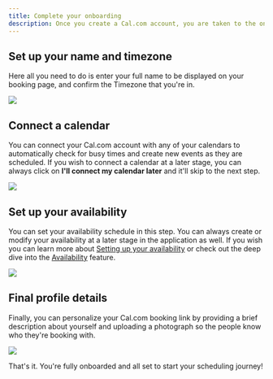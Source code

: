 ```yaml
---
title: Complete your onboarding
description: Once you create a Cal.com account, you are taken to the onboarding flow, where you'll need to go through the process of setting up some basics to get you up and running.
---
```


## Set up your name and timezone

Here all you need to do is enter your full name to be displayed on your booking page, and confirm the Timezone that you're in.

![](https://res.cloudinary.com/djp21wtxm/image/upload/w_1600/v1676954706/i1600x900-akHcmOHfAXkX_g7isuj.png)

## Connect a calendar

You can connect your Cal.com account with any of your calendars to automatically check for busy times and create new events as they are scheduled. If you wish to connect a calendar at a later stage, you can always click on **I'll connect my calendar later** and it'll skip to the next step.

![](https://res.cloudinary.com/djp21wtxm/image/upload/w_1600/v1676954740/i1600x900-UcoZykKljPsG_pftvub.png)

## Set up your availability

You can set your availability schedule in this step. You can always create or modify your availability at a later stage in the application as well. If you wish you can learn more about [Setting up your availability](https://cal.com/docs/how-to-guides/setting-up-your-availability) or check out the deep dive into the [Availability](https://cal.com/docs/core-features/availability) feature.

![](https://res.cloudinary.com/djp21wtxm/image/upload/w_1600/v1676954778/i1600x900--rsrw7G9JKrW_d8fm8m.png)

## Final profile details

Finally, you can personalize your Cal.com booking link by providing a brief description about yourself and uploading a photograph so the people know who they're booking with.

![](https://res.cloudinary.com/djp21wtxm/image/upload/w_1600/v1676954843/i1600x900-YhAs1gRVQJwU_wf80pn.png)

That's it. You're fully onboarded and all set to start your scheduling journey!
